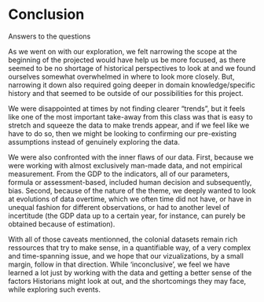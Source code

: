 # Conclusion

Answers to the questions

As we went on with our exploration, we felt narrowing the scope at the beginning of the projected would have help us be more focused, as there seemed to be no shortage of historical perspectives to look at and we found ourselves somewhat overwhelmed in where to look more closely. But, narrowing it down also required going deeper in domain knowledge/specific history and that seemed to be outside of our possibilities for this project.

We were disappointed at times by not finding clearer "trends", but it feels like one of the most important take-away from this class was that is easy to stretch and squeeze the data to make trends appear, and if we feel like we have to do so, then we might be looking to confirming our pre-existing assumptions instead of genuinely exploring the data. 

We were also confronted with the inner flaws of our data. First, because we were working with almost exclusively man-made data, and not empirical measurement. From the GDP to the indicators, all of our parameters, formula or assessment-based, included human decision and subsequently, bias. Second, because of the nature of the theme, we deeply wanted to look at evolutions of data overtime, which we often time did not have, or have in unequal fashion for different observations, or had to another level of incertitude (the GDP data up to a certain year, for instance, can purely be obtained because of estimation). 

With all of those caveats mentionned, the colonial datasets remain rich ressources that try to make sense, in a quantifiable way, of a very complex and time-spanning issue, and we hope that our vizualizations, by a small margin, follow in that direction.
While 'inconclusive', we feel we have learned a lot just by working with the data and getting a better sense of the factors Historians might look at out, and the shortcomings they may face, while exploring such events.